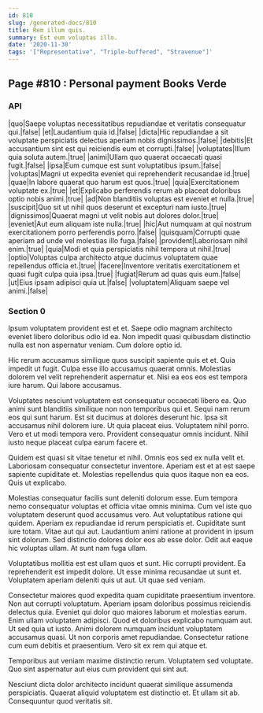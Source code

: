 ```yaml
---
id: 810
slug: /generated-docs/810
title: Rem illum quis.
summary: Est eum voluptas illo.
date: '2020-11-30'
tags: '["Representative", "Triple-buffered", "Stravenue"]'
---
```


## Page #810 : Personal payment Books Verde
### API

|quo|Saepe voluptas necessitatibus repudiandae et veritatis consequatur qui.|false|
|et|Laudantium quia id.|false|
|dicta|Hic repudiandae a sit voluptate perspiciatis delectus aperiam nobis dignissimos.|false|
|debitis|Et accusantium sint est qui reiciendis eum et corrupti.|false|
|voluptates|Illum quia soluta autem.|true|
|animi|Ullam quo quaerat occaecati quasi fugit.|false|
|ipsa|Eum cumque est sunt voluptatibus ipsum.|false|
|voluptas|Magni ut expedita eveniet qui reprehenderit recusandae id.|true|
|quae|In labore quaerat quo harum est quos.|true|
|quia|Exercitationem voluptate ex.|true|
|et|Explicabo perferendis rerum ab placeat doloribus optio nobis animi.|true|
|ad|Non blanditiis voluptas est eveniet et nulla.|true|
|suscipit|Quo sit ut nihil quos deserunt et excepturi nam iusto.|true|
|dignissimos|Quaerat magni ut velit nobis aut dolores dolor.|true|
|eveniet|Aut eum aliquam iste nulla.|true|
|hic|Aut numquam at qui nostrum exercitationem porro perferendis porro.|false|
|quisquam|Corrupti quae aperiam ad unde vel molestias illo fuga.|false|
|provident|Laboriosam nihil enim.|true|
|quia|Modi et quia perspiciatis nihil tempora ut nihil.|true|
|optio|Voluptas culpa architecto atque ducimus voluptatem quae repellendus officia et.|true|
|facere|Inventore veritatis exercitationem et quasi fugit culpa quia ipsa.|true|
|fugiat|Rerum ad quas quis eum.|false|
|ut|Eius ipsam adipisci quia ut.|false|
|voluptatem|Aliquam saepe vel animi.|false|




<Partial />


### Section 0
Ipsum voluptatem provident est et et. Saepe odio magnam architecto eveniet libero doloribus odio id ea. Non impedit quasi quibusdam distinctio nulla est non aspernatur veniam. Cum dolore optio id.
 Hic rerum accusamus similique quos suscipit sapiente quis et et. Quia impedit ut fugit. Culpa esse illo accusamus quaerat omnis. Molestias dolorem vel velit reprehenderit aspernatur et. Nisi ea eos eos est tempora iure harum. Qui labore accusamus.
 Voluptates nesciunt voluptatem est consequatur occaecati libero ea. Quo animi sunt blanditiis similique non non temporibus qui et. Sequi nam rerum eos qui sunt harum. Est sit ducimus at dolores deserunt hic.
Ipsa sit accusamus nihil dolorem iure. Ut quia placeat eius. Voluptatem nihil porro. Vero et ut modi tempora vero. Provident consequatur omnis incidunt. Nihil iusto neque placeat culpa earum facere et.
 Quidem est quasi sit vitae tenetur et nihil. Omnis eos sed ex nulla velit et. Laboriosam consequatur consectetur inventore. Aperiam est et at est saepe sapiente cupiditate et. Molestias repellendus quia quos itaque non ea eos. Quis ut explicabo.
 Molestias consequatur facilis sunt deleniti dolorum esse. Eum tempora nemo consequatur voluptas et officia vitae omnis minima. Cum vel iste quo voluptatem deserunt quod accusamus vero. Aut voluptatibus ratione qui quidem. Aperiam ex repudiandae id rerum perspiciatis et. Cupiditate sunt iure totam.
Vitae aut qui aut. Laudantium animi ratione at provident in ipsum sint dolorum. Sed distinctio dolores dolor eos ab esse dolor. Odit aut eaque hic voluptas ullam. At sunt nam fuga ullam.
 Voluptatibus mollitia est est ullam quos et sunt. Hic corrupti provident. Ea reprehenderit est impedit dolore. Ut esse minima recusandae ut sunt et. Voluptatem aperiam deleniti quis ut aut. Ut quae sed veniam.
 Consectetur maiores quod expedita quam cupiditate praesentium inventore. Non aut corrupti voluptatum. Aperiam ipsam doloribus possimus reiciendis delectus quia. Eveniet qui dolor quo maiores laborum et molestias earum. Enim ullam voluptatem adipisci.
Quod et doloribus explicabo numquam aut. Ut sed quia ut iusto. Animi dolorem numquam incidunt voluptatem accusamus quasi. Ut non corporis amet repudiandae. Consectetur ratione cum eum debitis et praesentium. Vero sit ex rem qui atque et.
 Temporibus aut veniam maxime distinctio rerum. Voluptatem sed voluptate. Quo sint aspernatur aut eius cum provident qui sint aut.
 Nesciunt dicta dolor architecto incidunt quaerat similique assumenda perspiciatis. Quaerat aliquid voluptatem est distinctio et. Et ullam sit ab. Consequuntur quod veritatis sit.
